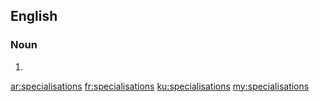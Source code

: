==English==

===Noun===
{{head|en|noun plural form}}

# {{plural of|specialisation|lang=en}}

[[ar:specialisations]]
[[fr:specialisations]]
[[ku:specialisations]]
[[my:specialisations]]